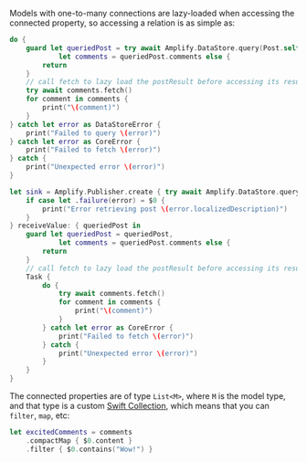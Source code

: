 Models with one-to-many connections are lazy-loaded when accessing the connected property, so accessing a relation is as simple as:

<BlockSwitcher>

<Block name="Async/Await">

```swift
do {
    guard let queriedPost = try await Amplify.DataStore.query(Post.self, byId: "123"),
            let comments = queriedPost.comments else {
        return
    }
    // call fetch to lazy load the postResult before accessing its result
    try await comments.fetch()
    for comment in comments {
        print("\(comment)")
    }
} catch let error as DataStoreError {
    print("Failed to query \(error)")
} catch let error as CoreError {
    print("Failed to fetch \(error)")
} catch {
    print("Unexpected error \(error)")
}
```

</Block>

<Block name="Combine">

```swift
let sink = Amplify.Publisher.create { try await Amplify.DataStore.query(Post.self, byId: "123") }.sink {
    if case let .failure(error) = $0 {
        print("Error retrieving post \(error.localizedDescription)")
    }
} receiveValue: { queriedPost in
    guard let queriedPost = queriedPost,
            let comments = queriedPost.comments else {
        return
    }
    // call fetch to lazy load the postResult before accessing its result
    Task {
        do {
            try await comments.fetch()
            for comment in comments {
                print("\(comment)")
            }
        } catch let error as CoreError {
            print("Failed to fetch \(error)")
        } catch {
            print("Unexpected error \(error)")
        }
    }
}
```

</Block>

</BlockSwitcher>

The connected properties are of type `List<M>`, where `M` is the model type, and that type is a custom [Swift Collection](https://developer.apple.com/documentation/swift/collection), which means that you can `filter`, `map`, etc:

```swift
let excitedComments = comments
    .compactMap { $0.content }
    .filter { $0.contains("Wow!") }
```
